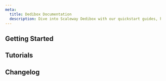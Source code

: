 ```yaml
---
meta:
  title: Dedibox Documentation
  description: Dive into Scaleway Dedibox with our quickstart guides, how-tos, tutorials and more.
---
```


<ProductHeader
   productName="Dedibox"
   productLogo="dedibox"
   description="Scaleway Dedibox are high-quality dedicated servers that benefit from extreme reliability and best-in-class redundancy for any workload requirement."
   url="/dedibox-scaleway/quickstart"
   label="Dedibox Quickstart"
/>

## Getting Started

<Grid>
    <SummaryCard
        title="Quickstart"
        icon="rocket"
        description="Learn how to create, connect to, and manage a Dedibox in a few steps."
        label="View Quickstart"
        url="/dedibox-scaleway/quickstart/"
    />
    <SummaryCard
        title="Concepts"
        icon="info"
        description="Core concepts that give you a better understanding of Dedibox servers."
        label="View Concepts"
        url="/dedibox-scaleway/concepts/"
    />
    <SummaryCard
        title="How-tos"
        icon="help-circle-outline"
        description="Check our guides to creating and managing your Dedibox and its features."
        label="View How-tos"
        url="/dedibox-scaleway/how-to/"
    />
    <SummaryCard
        title="Additional content"
        icon="book-open-outline"
        description="Guides to help you choose a Dedibox server."
        label="View additional content"
        url="/dedibox-scaleway/reference-content/"
    />
</Grid>


## Tutorials

<Grid>
    <DefaultCard
        title="Ordering an additional disk and using it in ESXi as datastore"
        url="/tutorials/add-disk-configure-datastore-esxi/"
        label="Read more"
    />
    <DefaultCard
        title="Configuring DHCPCD on a Scaleway Dedibox"
        url="/tutorials/dhcpcd-dedibox/"
        label="Read more"
    />
    <DefaultCard
        title="Building a redundant load balancer and firewall infrastructure with pfSense and HAproxy"
        url="/tutorials/lb-firewall-haproxy-pfsense/"
        label="Read more"
    />
    <DefaultCard
        title="First steps with the Linux command line"
        url="/tutorials/first-steps-linux-command-line/"
        label="Read more"
    />
</Grid>


<ClickableBanner
    productLogo="cli"
    title="Dedibox API"
    description="Learn how to create and manage your Scaleway Dedibox through the API."
    url="https://console.online.net/en/api/"
    label="Go to Dedibox API"
/>

## Changelog

<ChangelogList
    productName="dedibox"
    numberOfChanges={3}
/>

